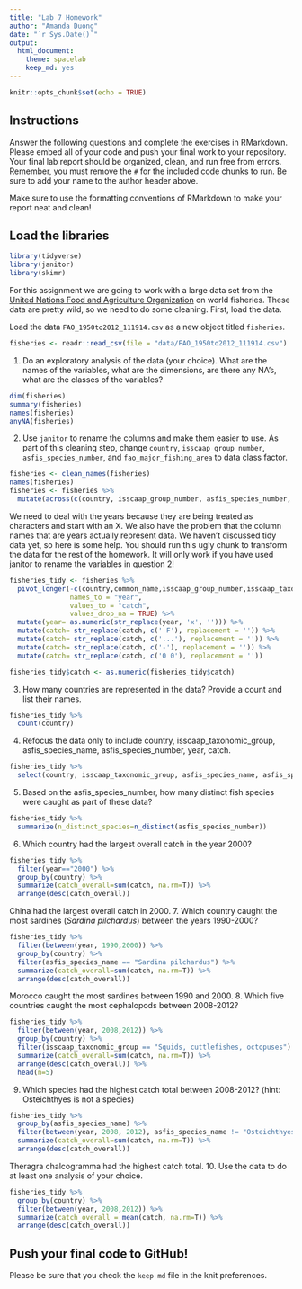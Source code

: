 ```yaml
---
title: "Lab 7 Homework"
author: "Amanda Duong"
date: "`r Sys.Date()`"
output:
  html_document: 
    theme: spacelab
    keep_md: yes
---
```


```r
knitr::opts_chunk$set(echo = TRUE)
```

## Instructions
Answer the following questions and complete the exercises in RMarkdown. Please embed all of your code and push your final work to your repository. Your final lab report should be organized, clean, and run free from errors. Remember, you must remove the `#` for the included code chunks to run. Be sure to add your name to the author header above.  

Make sure to use the formatting conventions of RMarkdown to make your report neat and clean!  

## Load the libraries
```r
library(tidyverse)
library(janitor)
library(skimr)
```

For this assignment we are going to work with a large data set from the [United Nations Food and Agriculture Organization](http://www.fao.org/about/en/) on world fisheries. These data are pretty wild, so we need to do some cleaning. First, load the data.  

Load the data `FAO_1950to2012_111914.csv` as a new object titled `fisheries`.
```r
fisheries <- readr::read_csv(file = "data/FAO_1950to2012_111914.csv")
```

1. Do an exploratory analysis of the data (your choice). What are the names of the variables, what are the dimensions, are there any NA's, what are the classes of the variables?  
```r
dim(fisheries)
summary(fisheries)
names(fisheries)
anyNA(fisheries)
```

2. Use `janitor` to rename the columns and make them easier to use. As part of this cleaning step, change `country`, `isscaap_group_number`, `asfis_species_number`, and `fao_major_fishing_area` to data class factor. 
```r
fisheries <- clean_names(fisheries)
names(fisheries)
fisheries <- fisheries %>%
  mutate(across(c(country, isscaap_group_number, asfis_species_number, fao_major_fishing_area), as.factor))
```

We need to deal with the years because they are being treated as characters and start with an X. We also have the problem that the column names that are years actually represent data. We haven't discussed tidy data yet, so here is some help. You should run this ugly chunk to transform the data for the rest of the homework. It will only work if you have used janitor to rename the variables in question 2!  
```r
fisheries_tidy <- fisheries %>% 
  pivot_longer(-c(country,common_name,isscaap_group_number,isscaap_taxonomic_group,asfis_species_number,asfis_species_name,fao_major_fishing_area,measure),
               names_to = "year",
               values_to = "catch",
               values_drop_na = TRUE) %>% 
  mutate(year= as.numeric(str_replace(year, 'x', ''))) %>% 
  mutate(catch= str_replace(catch, c(' F'), replacement = '')) %>% 
  mutate(catch= str_replace(catch, c('...'), replacement = '')) %>% 
  mutate(catch= str_replace(catch, c('-'), replacement = '')) %>% 
  mutate(catch= str_replace(catch, c('0 0'), replacement = ''))

fisheries_tidy$catch <- as.numeric(fisheries_tidy$catch)
```

3. How many countries are represented in the data? Provide a count and list their names.
```r
fisheries_tidy %>%
  count(country)
```

4. Refocus the data only to include country, isscaap_taxonomic_group, asfis_species_name, asfis_species_number, year, catch.
```r
fisheries_tidy %>%
  select(country, isscaap_taxonomic_group, asfis_species_name, asfis_species_number, year,catch)
```

5. Based on the asfis_species_number, how many distinct fish species were caught as part of these data?
```r
fisheries_tidy %>%
  summarize(n_distinct_species=n_distinct(asfis_species_number))
```

6. Which country had the largest overall catch in the year 2000?
```r
fisheries_tidy %>%
  filter(year=="2000") %>%
  group_by(country) %>%
  summarize(catch_overall=sum(catch, na.rm=T)) %>%
  arrange(desc(catch_overall))
```
China had the largest overall catch in 2000. 
7. Which country caught the most sardines (_Sardina pilchardus_) between the years 1990-2000?
```r
fisheries_tidy %>%
  filter(between(year, 1990,2000)) %>%
  group_by(country) %>%
  filter(asfis_species_name == "Sardina pilchardus") %>%
  summarize(catch_overall=sum(catch, na.rm=T)) %>%
  arrange(desc(catch_overall))
```
Morocco caught the most sardines between 1990 and 2000. 
8. Which five countries caught the most cephalopods between 2008-2012?
```r
fisheries_tidy %>%
  filter(between(year, 2008,2012)) %>%
  group_by(country) %>%
  filter(isscaap_taxonomic_group == "Squids, cuttlefishes, octopuses") %>%
  summarize(catch_overall=sum(catch, na.rm=T)) %>%
  arrange(desc(catch_overall)) %>%
  head(n=5)
```

9. Which species had the highest catch total between 2008-2012? (hint: Osteichthyes is not a species)
```r
fisheries_tidy %>%
  group_by(asfis_species_name) %>%
  filter(between(year, 2008, 2012), asfis_species_name != "Osteichthyes") %>%
  summarize(catch_overall=sum(catch, na.rm=T)) %>%
  arrange(desc(catch_overall)) 
```
Theragra chalcogramma had the highest catch total. 
10. Use the data to do at least one analysis of your choice.
```r
fisheries_tidy %>%
  group_by(country) %>%  
  filter(between(year, 2008,2012)) %>%
  summarize(catch_overall = mean(catch, na.rm=T)) %>%
  arrange(desc(catch_overall)) 
```

## Push your final code to GitHub!
Please be sure that you check the `keep md` file in the knit preferences.   